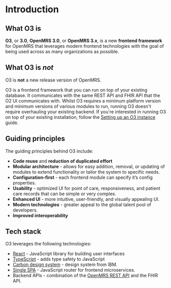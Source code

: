 # Introduction

## What O3 is

**O3**, or **3.0**, **OpenMRS 3.0**, or **OpenMRS 3.x**, is a new **frontend framework** for OpenMRS that leverages modern frontend technologies with the goal of being used across as many organizations as possible.

## What O3 is _not_

O3 is **not** a new release version of OpenMRS.

O3 is a frontend framework that you can run on top of your existing database. It communicates with the same REST API and FHIR API that the O2 UI communicates with. Whilst O3 requires a minimum platform version and minimum versions of various modules to run, running O3 doesn't require overhauling your existing backend. If you're interested in running O3 on top of your existing installation, follow the [Setting up an O3 instance](/docs/recipes/setting-up-an-o3-instance) guide.

## Guiding principles

The guiding principles behind O3 include:

- **Code reuse** and **reduction of duplicated effort**
- **Modular architecture** - allows for easy addition, removal, or updating of modules to extend functionality or tailor the system to specific needs.
- **Configuration-first** - each frontend module can specify it’s config properties.
- **Usability** - optimized UI for point of care, responsiveness, and patient care records that can be simple or very complex.
- **Enhanced UI** - more intuitive, user-friendly, and visually appealing UI.
- **Modern technologies** - greater appeal to the global talent pool of developers.
- **Improved interoperability**

## Tech stack

O3 leverages the following technologies:

- [React](https://react.dev) - JavaScript library for building user interfaces
- [TypeScript](https://typescriptlang.org) - adds type safety to JavaScript
- [Carbon design system](https://carbondesignsystem.com) - design system from IBM.
- [Single SPA](https://single-spa.js.org) - JavaScript router for frontend microservices.
- Backend APIs - combination of the [OpenMRS REST API](https://rest.openmrs.org) and the FHIR API.
